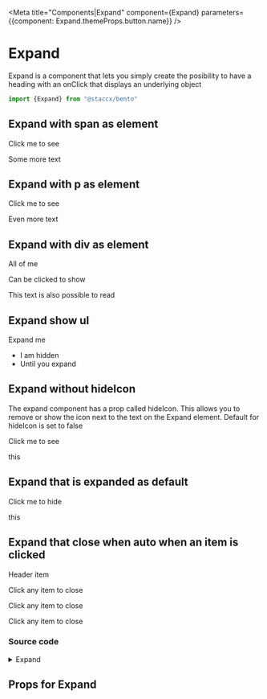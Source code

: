 
<Meta title="Components|Expand" component={Expand} parameters={{component: Expand.themeProps.button.name}} />

# Expand

Expand is a component that lets you simply create the posibility to have a heading with an onClick that displays
an underlying object


```javascript
import {Expand} from "@staccx/bento"
```

## Expand with span as element
<Preview>
  <Story name="Expand span">
    <Expand title="click to see">
        <span>Click me to see</span>
            <div>
                <p>Some more text</p>
            </div>
    </Expand>
  </Story>
</Preview>

## Expand with p as element
<Preview>
  <Story name="Expand p">
    <Expand>
        <p>Click me to see</p>
            <div>
                <p>Even more text</p>
            </div>
    </Expand>
  </Story>
</Preview>

## Expand with div as element
<Preview>
  <Story name="Expand div">
    <Expand>
        <div>
           <p>All of me</p>
           <p>Can be clicked to show</p>
        </div>
            <div>
                This text is also possible to read
            </div>
    </Expand>
  </Story>
</Preview>

## Expand show ul
<Preview>
  <Story name="Expand show ul">
    <Expand>
      <span>Expand me</span>
      <div>
        <ul>
          <li>I am hidden</li>
          <li> Until you expand</li>
        </ul>
      </div>
    </Expand>
  </Story>
</Preview>

## Expand without hideIcon
The expand component has a prop called hideIcon. This allows you to remove or show the icon next to the text
on the Expand element. Default for hideIcon is set to false

<Preview>
  <Story name="Expand no hideIcon">
    <Expand hideIcon={true}>
        <span>Click me to see</span>
            <div>
                <p>this</p>
            </div>
    </Expand>
  </Story>
</Preview>

## Expand that is expanded as default
<Preview>
  <Story name="Expand expanded default">
    <Expand expanded={true}>
        <span>Click me to hide</span>
            <div>
                <p>this</p>
            </div>
    </Expand>
  </Story>
</Preview>

## Expand that close when auto when an item is clicked
<Preview>
  <Story name="Expand closeOnItemClick">
    <Expand closeOnItemClick>
        <span>Header item</span>
            <div>
                <p>Click any item to close</p>
            </div>
            <div>
                <p>Click any item to close</p>
            </div>
            <div>
                <p>Click any item to close</p>
            </div>
    </Expand>
  </Story>
</Preview>

### Source code

<details><summary>Expand</summary>
<p>

```bash
import React, { useState } from "react"
import PropTypes from "prop-types"
import styled from "styled-components"
import { BounceIn } from "../../animations"
import Caret from "../Icons/Caret/Caret"
import ThemeComponent from "../Theme/ThemeComponent"
import { applyVariants, color, spacing, commonPropTypes } from "../../theming"
import themeProps from "./Expand.themeProps"
import { componentCreateFactory } from "../../theming/utils/createVariantsFunctionFactory"

const Expand = ({
  className,
  expanded = false,
  onClick,
  children,
  title,
  hideIcon,
  variant,
  ...restProps
}) => {
  const [isExpanded, setIsExpanded] = useState(expanded)

  const handleExpand = event => {
    setIsExpanded(!isExpanded)

    if (onClick) {
      onClick(event)
    }
  }

  return (
    <ExpandWrapper className={className} variant={variant} {...restProps}>
      {React.Children.map(children, (child, i) => {
        // Ignore the first child
        if (i < 1) {
          return (
            <ExpandBtn
              title={title}
              isExpanded={isExpanded}
              onClick={e => handleExpand(e)}
              aria-expanded={isExpanded}
              aria-controls={title}
              id={title + "2"}
              variant={variant}
            >
              {child}
              {!hideIcon && (
                <ExpandIcon variant={variant} isExpanded={isExpanded} />
              )}
            </ExpandBtn>
          )
        }
        return (
          isExpanded && (
            <ExpandItem
              id={title}
              aria-labelledby={title + "2"}
              variant={variant}
            >
              {child}
            </ExpandItem>
          )
        )
      })}
    </ExpandWrapper>
  )
}

const IconComponent = ({ ...props }) => (
  <ThemeComponent
    tagName={themeProps.iconComponent.name}
    fallback={Caret}
    {...props}
  />
)

const ExpandIcon = styled(IconComponent)`
  position: absolute;
  right: ${color.small};
  top: 50%;
  fill: ${color.wcag};
  transition: transform 0.3s ease-out;
  right: 0;
  transform: ${p =>
    p.isExpanded
      ? "translateY(-50%) rotate(180deg)"
      : "translateY(-50%) rotate(0)"};
  ${applyVariants(themeProps.icon.name)};
`

export const ExpandWrapper = styled.div`
  ${applyVariants(themeProps.wrapper.name)};
`

export const ExpandBtn = styled.button`
  position: relative;
  background-color: transparent;
  border-width: 0;
  color: inherit;
  padding: 0;
  text-align: left;
  padding-right: ${spacing.mediumPlus};
  margin: 0;
  min-height: 0;
  width: 100%;

  &:hover,
  &:focus,
  &:active {
    background-color: transparent;
    border-width: 0;
    color: inherit;
    outline: none;

    ${ExpandIcon} {
      fill: ${color.primary};
    }
  }

  ${applyVariants(themeProps.button.name)};
`

export const ExpandItem = styled.div`
  opacity: 0;
  animation: 0.4s ${BounceIn} 0.05s ease-out forwards 1;
  ${applyVariants(themeProps.item.name)};
`

Expand.defaultProps = {
  expanded: false,
  className: "",
  title: "",
  hideIcon: false
}

Expand.propTypes = {
  children: commonPropTypes.children.isRequired,
  /**
   * Title element
   */
  title: PropTypes.oneOfType([
    PropTypes.string,
    PropTypes.element,
    PropTypes.array
  ]),
  className: PropTypes.string,
  /**
   * Boolean, set to true opens the Expand
   */
  expanded: PropTypes.bool,
  /**
   * Boolean, set to true hides the Icon
   */
  hideIcon: PropTypes.bool
}
Expand.themeProps = themeProps
Expand.createVariants = componentCreateFactory(Expand)

export default Expand

```

</p>
</details>



## Props for Expand

<Props of={Expand}/>
